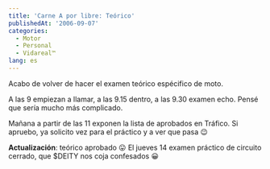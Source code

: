 ```yaml
---
title: 'Carne A por libre: Teórico'
publishedAt: '2006-09-07'
categories:
  - Motor
  - Personal
  - Vidareal™
lang: es
---
```


Acabo de volver de hacer el examen teórico espécifico de moto.

A las 9 empiezan a llamar, a las 9.15 dentro, a las 9.30 examen echo. Pensé que sería mucho más complicado.

Mañana a partir de las 11 exponen la lista de aprobados en Tráfico. Si apruebo, ya solicito vez para el práctico y a ver que pasa 😉

**Actualización**: teórico aprobado 😛 El jueves 14 examen práctico de circuito cerrado, que $DEITY nos coja confesados 😀
